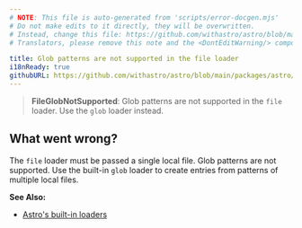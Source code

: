 ```yaml
---
# NOTE: This file is auto-generated from 'scripts/error-docgen.mjs'
# Do not make edits to it directly, they will be overwritten.
# Instead, change this file: https://github.com/withastro/astro/blob/main/packages/astro/src/core/errors/errors-data.ts
# Translators, please remove this note and the <DontEditWarning/> component.

title: Glob patterns are not supported in the file loader
i18nReady: true
githubURL: https://github.com/withastro/astro/blob/main/packages/astro/src/core/errors/errors-data.ts
---
```


<DontEditWarning />


> **FileGlobNotSupported**: Glob patterns are not supported in the `file` loader. Use the `glob` loader instead.

## What went wrong?
The `file` loader must be passed a single local file. Glob patterns are not supported. Use the built-in `glob` loader to create entries from patterns of multiple local files.

**See Also:**
-  [Astro's built-in loaders](/vi/guides/content-collections/#built-in-loaders)


